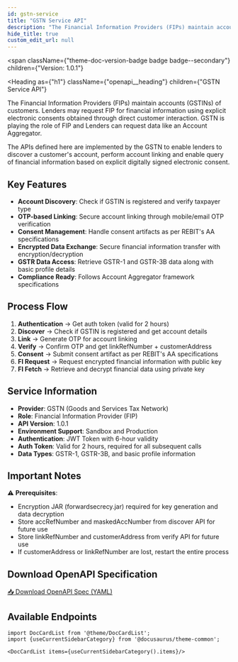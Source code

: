 ```yaml
---
id: gstn-service
title: "GSTN Service API"
description: "The Financial Information Providers (FIPs) maintain accounts (GSTINs) of customers. Lenders may request FIP for financial information using explicit electronic consents obtained through direct customer interaction."
hide_title: true
custom_edit_url: null
---
```



<span
  className={"theme-doc-version-badge badge badge--secondary"}
  children={"Version: 1.0.1"}
>
</span>

<Heading
  as={"h1"}
  className={"openapi__heading"}
  children={"GSTN Service API"}
>
</Heading>

The Financial Information Providers (FIPs) maintain accounts (GSTINs) of customers. Lenders may request FIP for financial information using explicit electronic consents obtained through direct customer interaction. GSTN is playing the role of FIP and Lenders can request data like an Account Aggregator.

The APIs defined here are implemented by the GSTN to enable lenders to discover a customer's account, perform account linking and enable query of financial information based on explicit digitally signed electronic consent.

## Key Features

- **Account Discovery**: Check if GSTIN is registered and verify taxpayer type
- **OTP-based Linking**: Secure account linking through mobile/email OTP verification
- **Consent Management**: Handle consent artifacts as per REBIT's AA specifications
- **Encrypted Data Exchange**: Secure financial information transfer with encryption/decryption
- **GSTR Data Access**: Retrieve GSTR-1 and GSTR-3B data along with basic profile details
- **Compliance Ready**: Follows Account Aggregator framework specifications

## Process Flow

1. **Authentication** → Get auth token (valid for 2 hours)
2. **Discover** → Check if GSTIN is registered and get account details  
3. **Link** → Generate OTP for account linking
4. **Verify** → Confirm OTP and get linkRefNumber + customerAddress
5. **Consent** → Submit consent artifact as per REBIT's AA specifications
6. **FI Request** → Request encrypted financial information with public key
7. **FI Fetch** → Retrieve and decrypt financial data using private key

## Service Information

- **Provider**: GSTN (Goods and Services Tax Network)
- **Role**: Financial Information Provider (FIP)
- **API Version**: 1.0.1
- **Environment Support**: Sandbox and Production  
- **Authentication**: JWT Token with 6-hour validity
- **Auth Token**: Valid for 2 hours, required for all subsequent calls
- **Data Types**: GSTR-1, GSTR-3B, and basic profile information

## Important Notes

⚠️ **Prerequisites**: 
- Encryption JAR (forwardsecrecy.jar) required for key generation and data decryption
- Store accRefNumber and maskedAccNumber from discover API for future use
- Store linkRefNumber and customerAddress from verify API for future use
- If customerAddress or linkRefNumber are lost, restart the entire process



## Download OpenAPI Specification

<a href="/specs/gstn-service-v1.0.yaml" download className="button button--primary button--lg">
  📥 Download OpenAPI Spec (YAML)
</a>

## Available Endpoints

```mdx-code-block
import DocCardList from '@theme/DocCardList';
import {useCurrentSidebarCategory} from '@docusaurus/theme-common';

<DocCardList items={useCurrentSidebarCategory().items}/>
```
      